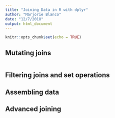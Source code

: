```yaml
---
title: "Joining Data in R with dplyr"
author: "Marjorie Blanco"
date: "12/7/2018"
output: html_document
---
```


```r
knitr::opts_chunk$set(echo = TRUE)
```

## Mutating joins

```r

```

## Filtering joins and set operations

## Assembling data

## Advanced joining


## 
